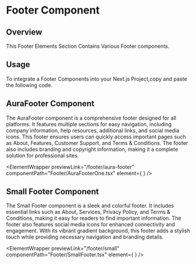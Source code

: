 
# Footer Component

## Overview

This Footer Elements Section Contains Various Footer components.

## Usage

To integrate a Footer Components into your Next.js Project,copy and paste the following code.

## AuraFooter Component

The AuraFooter component is a comprehensive footer designed for all platforms. It features multiple sections for easy navigation, including company information, help resources, additional links, and social media icons. This footer ensures users can quickly access important pages such as About, Features, Customer Support, and Terms & Conditions. The footer also includes branding and copyright information, making it a complete solution for professional sites.

<ElementWrapper
 previewLink="/footer/aura-footer"
componentPath="Footer/AuraFooterOne.tsx" 
  element={  <AuraFooterOne />}
/>

## Small Footer Component

The Small Footer component is a sleek and colorful footer. It includes essential links such as About, Services, Privacy Policy, and Terms & Conditions, making it easy for readers to find important information. The footer also features social media icons for enhanced connectivity and engagement. With its vibrant gradient background, this footer adds a stylish touch while providing necessary navigation and branding details.

<ElementWrapper
  previewLink="/footer/small"
componentPath="Footer/SmallFooter.tsx"
  element={ <SmallFooter />}
/>